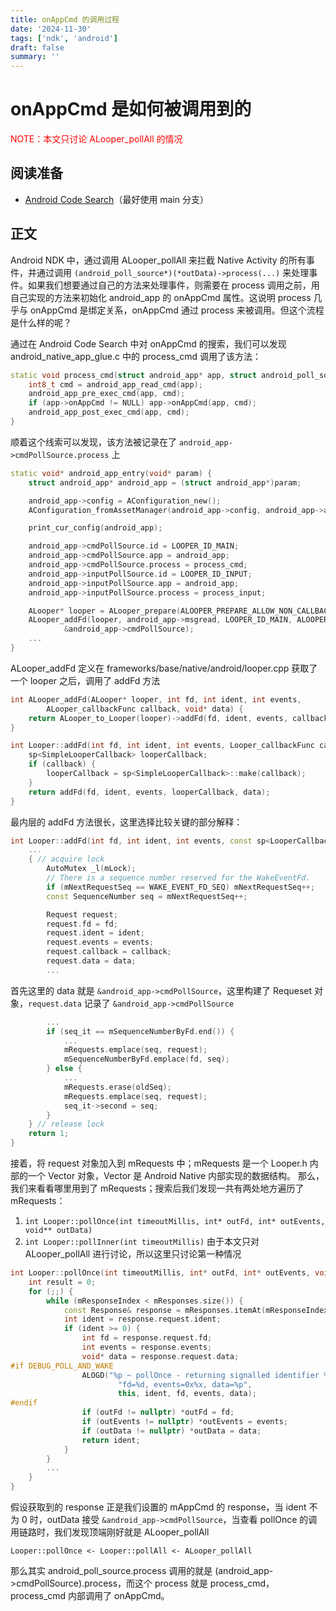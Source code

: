 ```yaml
---
title: onAppCmd 的调用过程
date: '2024-11-30'
tags: ['ndk', 'android']
draft: false
summary: ''
---
```


# onAppCmd 是如何被调用到的

<font color='red'>NOTE：本文只讨论 ALooper_pollAll 的情况</font>

## 阅读准备

- [Android Code Search](https://cs.android.com/android)（最好使用 main 分支）

## 正文

Android NDK 中，通过调用 ALooper_pollAll 来拦截 Native Activity 的所有事件，并通过调用 `(android_poll_source*)(*outData)->process(...)` 来处理事件。如果我们想要通过自己的方法来处理事件，则需要在 process 调用之前，用自己实现的方法来初始化 android_app 的 onAppCmd 属性。这说明 process 几乎与 onAppCmd 是绑定关系，onAppCmd 通过 process 来被调用。但这个流程是什么样的呢？

通过在 Android Code Search 中对 onAppCmd 的搜索，我们可以发现 android_native_app_glue.c 中的 process_cmd 调用了该方法：

```cpp
static void process_cmd(struct android_app* app, struct android_poll_source* source) {
    int8_t cmd = android_app_read_cmd(app);
    android_app_pre_exec_cmd(app, cmd);
    if (app->onAppCmd != NULL) app->onAppCmd(app, cmd);
    android_app_post_exec_cmd(app, cmd);
}
```

顺着这个线索可以发现，该方法被记录在了 `android_app->cmdPollSource.process` 上

```cpp
static void* android_app_entry(void* param) {
    struct android_app* android_app = (struct android_app*)param;

    android_app->config = AConfiguration_new();
    AConfiguration_fromAssetManager(android_app->config, android_app->activity->assetManager);

    print_cur_config(android_app);

    android_app->cmdPollSource.id = LOOPER_ID_MAIN;
    android_app->cmdPollSource.app = android_app;
    android_app->cmdPollSource.process = process_cmd;
    android_app->inputPollSource.id = LOOPER_ID_INPUT;
    android_app->inputPollSource.app = android_app;
    android_app->inputPollSource.process = process_input;

    ALooper* looper = ALooper_prepare(ALOOPER_PREPARE_ALLOW_NON_CALLBACKS);
    ALooper_addFd(looper, android_app->msgread, LOOPER_ID_MAIN, ALOOPER_EVENT_INPUT, NULL,
            &android_app->cmdPollSource);
    ...
}
```

ALooper_addFd 定义在 frameworks/base/native/android/looper.cpp 获取了一个 looper 之后，调用了 addFd 方法

```cpp
int ALooper_addFd(ALooper* looper, int fd, int ident, int events,
        ALooper_callbackFunc callback, void* data) {
    return ALooper_to_Looper(looper)->addFd(fd, ident, events, callback, data);
}
```

```cpp
int Looper::addFd(int fd, int ident, int events, Looper_callbackFunc callback, void* data) {
    sp<SimpleLooperCallback> looperCallback;
    if (callback) {
        looperCallback = sp<SimpleLooperCallback>::make(callback);
    }
    return addFd(fd, ident, events, looperCallback, data);
}
```

最内层的 addFd 方法很长，这里选择比较关键的部分解释：

```cpp
int Looper::addFd(int fd, int ident, int events, const sp<LooperCallback>& callback, void* data) {
    ...
    { // acquire lock
        AutoMutex _l(mLock);
        // There is a sequence number reserved for the WakeEventFd.
        if (mNextRequestSeq == WAKE_EVENT_FD_SEQ) mNextRequestSeq++;
        const SequenceNumber seq = mNextRequestSeq++;

        Request request;
        request.fd = fd;
        request.ident = ident;
        request.events = events;
        request.callback = callback;
        request.data = data;
        ...
```

首先这里的 data 就是 `&android_app->cmdPollSource`，这里构建了 Requeset 对象，`request.data` 记录了 `&android_app->cmdPollSource`

```cpp
        ...
        if (seq_it == mSequenceNumberByFd.end()) {
            ...
            mRequests.emplace(seq, request);
            mSequenceNumberByFd.emplace(fd, seq);
        } else {
            ...
            mRequests.erase(oldSeq);
            mRequests.emplace(seq, request);
            seq_it->second = seq;
        }
    } // release lock
    return 1;
}
```

接着，将 request 对象加入到 mRequests 中；mRequests 是一个 Looper.h 内部的一个 Vector 对象，Vector 是 Android Native 内部实现的数据结构。
那么，我们来看看哪里用到了 mRequests；搜索后我们发现一共有两处地方遍历了 mRequests：

1. `int Looper::pollOnce(int timeoutMillis, int* outFd, int* outEvents, void** outData)`
2. `int Looper::pollInner(int timeoutMillis)`
   由于本文只对 ALooper_pollAll 进行讨论，所以这里只讨论第一种情况

```cpp
int Looper::pollOnce(int timeoutMillis, int* outFd, int* outEvents, void** outData) {
    int result = 0;
    for (;;) {
        while (mResponseIndex < mResponses.size()) {
            const Response& response = mResponses.itemAt(mResponseIndex++);
            int ident = response.request.ident;
            if (ident >= 0) {
                int fd = response.request.fd;
                int events = response.events;
                void* data = response.request.data;
#if DEBUG_POLL_AND_WAKE
                ALOGD("%p ~ pollOnce - returning signalled identifier %d: "
                        "fd=%d, events=0x%x, data=%p",
                        this, ident, fd, events, data);
#endif
                if (outFd != nullptr) *outFd = fd;
                if (outEvents != nullptr) *outEvents = events;
                if (outData != nullptr) *outData = data;
                return ident;
            }
        }
        ...
    }
}
```
假设获取到的 response 正是我们设置的 mAppCmd 的 response，当 ident 不为 0 时，outData 接受 `&android_app->cmdPollSource`，当查看 pollOnce 的调用链路时，我们发现顶端刚好就是 ALooper_pollAll

```
Looper::pollOnce <- Looper::pollAll <- ALooper_pollAll   
```
那么其实 android_poll_source.process 调用的就是 (android_app->cmdPollSource).process，而这个 process 就是 process_cmd，process_cmd 内部调用了 onAppCmd。